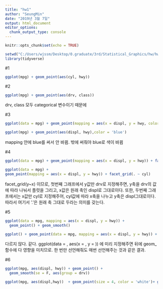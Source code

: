 ---
title: "hw1"
author: "SeungMin"
date: "2019년 3월 7일"
output: html_document
editor_options: 
  chunk_output_type: console
---

```{r setup, include=FALSE}
knitr::opts_chunk$set(echo = TRUE)
```

```{r}
setwd("C:/Users/wjssm/Desktop/0.graduate/3rd/Statistical_Graphics/hw/hw1")
library(tidyverse)

```

#1
```{r}
ggplot(mpg) + geom_point(aes(cyl, hwy))
```

#2
```{r}
ggplot(mpg) + geom_point(aes(drv, class))
```

drv, class 모두 categorical 변수이기 때문에

#3
```{r}
ggplot(data = mpg) + geom_point(mapping = aes(x = displ, y = hwy, color = "blue"))

ggplot(mpg) + geom_point(aes(displ, hwy),color = 'blue')
```

mapping 안에 blue를 써서 안 바뀜. 밖에 써줘야 blue로 색이 바뀜

#4
```{r}
ggplot(data = mpg) + geom_point(mapping = aes(x = displ, y = hwy)) + facet_grid(drv ~ .)

ggplot(data = mpg) +
geom_point(mapping = aes(x = displ, y = hwy)) + facet_grid(. ~ cyl)
```

facet_grid(y~x) 이므로, 첫번째 그래프에서 y값만 drv로 지정해주면, y축을 drv의 값에 따라 나눠서 플럿을 그리고, x값은 원래 축인 displ로 그대로이다. 또한, 두번째 그래프에서는 x값만 cyl로 지정해주어, cyl값에 따라 x축을 나누고 y축은 displ그대로이다. 따라서 여기서 '.'은 원래 축 그대로 두라는 의미를 갖는다.


#5
```{r}
ggplot(data = mpg, mapping = aes(x = displ, y = hwy)) +
  geom_point() + geom_smooth()

ggplot() + geom_point(data = mpg, mapping = aes(x = displ, y = hwy)) + geom_smooth(data = mpg, mapping = aes(x = displ, y = hwy))
```

다르지 않다. 같다. ggplot(data = , aes(x = , y = )) 에 미리 지정해주면 뒤에 geom_ 함수에 다 영향을 미치므로. 한 번만 선언해줘도 매번 선언해주는 것과 같은 결과.

#6
```{r}
ggplot(mpg, aes(displ, hwy)) + geom_point() +
  geom_smooth(se = F, aes(group = drv))

ggplot(mpg, aes(displ,hwy))  + geom_point(size = 4, color = 'white')+ geom_point(aes(color = drv))
```